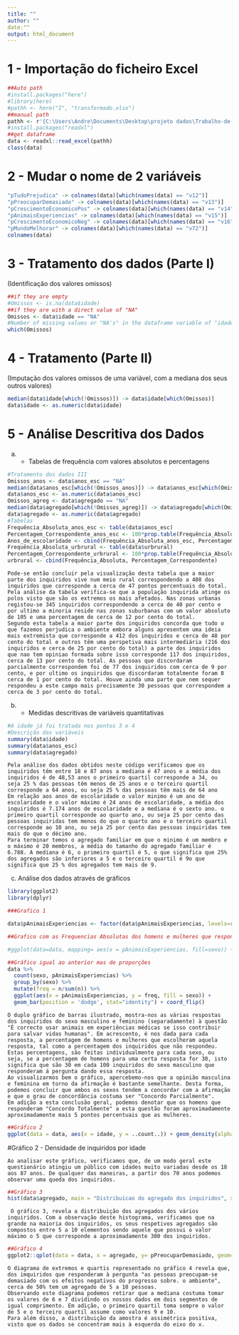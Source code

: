 ```yaml
---
title: ""
author: ""
date:""
output: html_document
---
```

# 1 - Importação do ficheiro Excel
```r
##Auto path
#install.packages("here")
#library(here)
#pathh <- here("I", "transformado.xlsx")
##manual path
pathh <- r'{C:\Users\Andre\Documents\Desktop\projeto dados\Trabalho-de-dados\Trabalho-de-dados\I\Transformado.xlsx}'
#install.packages("readxl")
##get dataframe
data <- readxl::read_excel(pathh)
class(data)
```
# 2 - Mudar o nome de 2 variáveis
```r
"pTudoPrejudica" -> colnames(data)[which(names(data) == "v12")]
"pPreocuparDemasiado" -> colnames(data)[which(names(data) == "v13")]
"pCrescimentoEconomicoPos" -> colnames(data)[which(names(data) == "v14")]
"pAnimaisExperiencias" -> colnames(data)[which(names(data) == "v15")]
"pCrescimentoEconomicoNeg" -> colnames(data)[which(names(data) == "v16")]
"pMundoMelhorar" -> colnames(data)[which(names(data) == "v72")]
colnames(data)
```
# 3 - Tratamento dos dados (Parte I)
(Identificação dos valores omissos)
```r
##if they are empty
#Omissos <- is.na(data$idade)
##if they are with a direct value of "NA"
Omissos <- data$idade == "NA"
#Number of missing values or "NA's" in the dataframe variable of "idades"
which(Omissos)
```

# 4 - Tratamento (Parte II)
(Imputação dos valores omissos de uma variável, com a mediana dos seus outros valores)
```r
median(data$idade[which(!Omissos)]) -> data$idade[which(Omissos)]
data$idade <- as.numeric(data$idade)
```

# 5 - Análise Descritiva dos Dados

a) - Tabelas de frequência com valores absolutos e percentagens
```r
#Tratamento dos dados III
Omissos_anos <- data$anos_esc == "NA"
median(data$anos_esc[which(!Omissos_anos)]) -> data$anos_esc[which(Omissos_anos)]
data$anos_esc <- as.numeric(data$anos_esc)
Omissos_agreg <- data$agregado == "NA"
median(data$agregado[which(!Omissos_agreg)]) -> data$agregado[which(Omissos_agreg)]
data$agregado <- as.numeric(data$agregado)
#Tabelas
Frequência_Absoluta_anos_esc <- table(data$anos_esc)
Percentagem_Correspondente_anos_esc <- 100*prop.table(Frequência_Absoluta_anos_esc)
Anos_de_escolaridade <- cbind(Frequência_Absoluta_anos_esc, Percentagem_Correspondente_anos_esc)
Frequência_Absoluta_urbrural <- table(data$urbrural)
Percentagem_Correspondente_urbrural <- 100*prop.table(Frequência_Absoluta)
urbrural <- cbind(Frequência_Absoluta, Percentagem_Correspondente)
```

    Pode-se então concluir pela visualização desta tabela que a maior parte dos inquiridos vive num meio rural correspondendo a 408 dos inquiridos que corresponde a cerca de 47 pontos percentuais do total. Pela análise da tabela verifica-se que a população inquirida atinge os polos visto que são os extremos os mais afetados. Nas zonas urbanas registou-se 345 inquiridos correspondendo a cerca de 40 por cento e por ultimo a minoria reside nas zonas suburbanas com um valor absoluto de 105 e uma percentagem de cerca de 12 por cento do total.
    Segundo esta tabela a maior parte dos inquiridos concorda que tudo o que fazemos perjudica o ambiente embora alguns apresentem uma ideia mais extremista que corresponde a 412 dos inquiridos e cerca de 48 por cento do total e outros têm uma perspetiva mais intermediária (216 dos inquiridos e cerca de 25 por cento do total) a parte dos inquiridos que nao tem opiniao formada sobre isso corresponde 117 dos inquiridos, cerca de 13 por cento do total. As pessoas que discordaram parcialmente correspondem foi de 77 dos inquiridos com cerca de 9 por cento, e por ultimo os inquiridos que discordaram totalmente foram 8 cerca de 1 por cento do total. Houve ainda uma parte que nem sequer respondeu a este campo mais precisamente 30 pessoas que correspondem a cerca de 3 por cento do total.

b) - Medidas descritivas de variáveis quantitativas
```r
#A idade já foi tratada nos pontos 3 e 4
#Descrição das variáveis
summary(data$idade)
summary(data$anos_esc)
summary(data$agregado)
```

    Pela análise dos dados obtidos neste código verificamos que os inquiridos têm entre 18 e 87 anos a mediana é 47 anos e a média dos inquiridos é de 48,53 anos o primeiro quartil corresponde a 34, ou seja 25 % das pessoas têm menos de 25 anos e o terceiro quartil corresponde a 64 anos, ou seja 25 % das pessoas têm mais de 64 ano
    Em relação aos anos de escolaridade o valor minimo é um ano de escolaridade e o valor máximo é 24 anos de escolaridade, a média dos inquiridos é 7.174 anos de escolaridade e a mediana é o sexto ano. o primeiro quartil corresponde ao quarto ano, ou seja 25 por cento das pessoas inquiridas tem menos do que o quarto ano e o terceiro quartil corresponde ao 10 ano, ou seja 25 por cento das pessoas inquiridas tem mais do que o décimo ano.
    Para terminar temos o agregado familiar em que o minimo é um membro e o máximo é 20 membros, a média do tamanho do agregado familiar é 6.788. A mediana é 6, o primeiro quartil é 5, o que significa que 25% dos agregados são inferiores a 5 e o terceiro quartil é 9o que significa que 25 % dos agregados tem mais de 9.

c) Análise dos dados através de gráficos
```r
library(ggplot2)
library(dplyr)

###Grafico 1

data$pAnimaisExperiencias <- factor(data$pAnimaisExperiencias, levels=rev(c("Concordo totalmente", "Concordo parcialmente", "Nao condordo nem discordo","Discordo parcialmente", "Discordo totalmente")))

##Grafico com as Frequencias Absolutas dos homens e mulheres que responderam a cada pergunta

#ggplot(data=data, mapping= aes(x = pAnimaisExperiencias, fill=sexo)) + geom_bar(position = "dodge")  + coord_flip()

##Gráfico igual ao anterior mas de proporções
data %>%
  count(sexo, pAnimaisExperiencias) %>%
  group_by(sexo) %>%
  mutate(freq = n/sum(n)) %>%
  ggplot(aes(x = pAnimaisExperiencias, y = freq, fill = sexo)) +
  geom_bar(position = 'dodge', stat="identity") + coord_flip()

```

    O duplo gráfico de barras ilustrado, mostra-nos as várias respostas dos inquiridos do sexo masculino e feminino (separadamente) à questão "É correcto usar animais em experiências médicas se isso contribuir para salvar vidas humanas". Em acrescento, é nos dada para cada resposta, a percentagem de homens e mulheres que escolheram aquela resposta, tal como a percentagem dos inquiridos que não respondeu. Estas percentagens, são feitas individualmente para cada sexo, ou seja, se a percentagem de homens para uma certa resposta for 30, isto significa que são 30 em cada 100 inquiridos do sexo masculino que responderam á pergunta dando essa resposta.
    Ao visualizarmos bem o gráfico, apercebemo-nos que a opinião masculina e feminina em torno da afirmação é bastante semelhante. Desta forma, podemos concluir que ambos os sexos tendem a concordar com a afirmação e que o grau de concordância costuma ser "Concordo Parcialmente".
    Em adição a esta conclusão geral, podemos denotar que os homens que responderam "Concordo Totalmente" a esta questão foram aproximadamente aproximadamente mais 5 pontos percentuais que as mulheres.


```r
##Gráfico 2
ggplot(data = data, aes(x = idade, y = ..count..)) + geom_density(alpha = .2, fill = "blue")

```

#Gráfico 2 - Densidade de inquiridos por idade

    Ao analisar este gráfico, verificamos que, de um modo geral este questionário atingiu um público com idades muito variadas desde os 18 aos 87 anos. De qualquer das maneiras, a partir dos 70 anos podemos observar uma queda dos inquiridos.

```r
##Gráfico 3
hist(data$agregado, main = "Distribuicao do agregado dos inquiridos", xlab = "Agregados", ylab = "Inquiridos", col = "red", prob=TRUE)

```

     O gráfico 3, revela a distribuição dos agregados dos vários inquiridos. Com a observação deste histograma, verificamos que na grande na maioria dos inquiridos, os seus respetivos agregados são compostos entre 5 a 10 elementos sendo aquele que possui o valor máximo o 5 que corresponde a aproximadamente 300 dos inquiridos.

```r
##Gráfico 4
ggplot2::qplot(data = data, x = agregado, y= pPreocuparDemasiado, geom="boxplot", main = "Variacao do agregado familiar baseado na resposta à pPreocuparDemasiado")

```

    O diagrama de extremos e quartis representado no gráfico 4 revela que, dos imquiridos que responderam à pergunta "as pessoas preocupam-se demasiado com os efeitos negativos do progresso sobre. o ambiente", cerca de 50% tem um agregado de 5 a 10 pessoas.
    Observando este diagrama podemos retirar que a mediana costuma tomar os valores de 6 e 7 dividindo os nossos dados em dois segmentos de igual comprimento. Em adição, o primeiro quartil toma sempre o valor de 5 e o terceiro quartil assume como valores 9 e 10. 
    Para além disso, a distribuição da amostra é assimétrica positiva, visto que os dados se concentram mais à esquerda do eixo do x. 
    